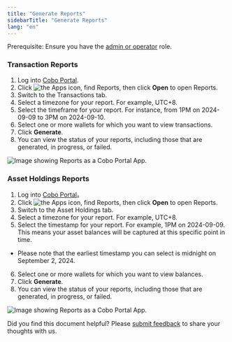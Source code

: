 ```yaml
---
title: "Generate Reports"
sidebarTitle: "Generate Reports"
lang: "en"
---
```


<Info>Prerequisite: Ensure you have the [admin or operator](/en/portal/organization/roles-and-permissions) role.</Info>

### Transaction Reports

1. Log into [Cobo Portal](https://portal.cobo.com/login).
2. Click <img src="/en/images/portal-apps/reports/apps.svg" className="icon" alt="the Apps icon"/>, find Reports, then click **Open** to open Reports.
3. Switch to the Transactions tab.
4. Select a timezone for your report. For example, UTC+8.
5. Select the timeframe for your report. For instance, from 1PM on 2024-09-09 to 3PM on 2024-09-10.
6. Select one or more wallets for which you want to view transactions.
7. Click **Generate**.
8. You can view the status of your reports, including those that are generated, in progress, or failed.

<img src="/en/images/portal-apps/reports/3.png" className="full_screen" alt="Image showing Reports as a Cobo Portal App."/>

### Asset Holdings Reports

1. Log into [Cobo Portal](https://portal.cobo.com/login)。
2. Click <img src="/en/images/portal-apps/reports/apps.svg" className="icon" alt="the Apps icon"/>, find Reports, then click **Open** to open Reports.
3. Switch to the Asset Holdings tab.
4. Select a timezone for your report. For example, UTC+8.
5. Select the timestamp for your report. For example, 1PM on 2024-09-09. This means your asset balances will be captured at this specific point in time.
-  Please note that the earliest timestamp you can select is midnight on September 2, 2024.
6. Select one or more wallets for which you want to view balances.
7. Click **Generate**.
8. You can view the status of your reports, including those that are generated, in progress, or failed.

<img src="/en/images/portal-apps/reports/4.png" className="full_screen" alt="Image showing Reports as a Cobo Portal App."/>


<Tip>Did you find this document helpful? Please [submit feedback](https://forms.zohopublic.com/cobo/form/DocumentFeedbackForm/formperma/QvLOhxJv1_JMsJ-1dleZ8Itb_7rzN-LtgvsDdxosoVI?referrername=manuals) to share your thoughts with us.</Tip>